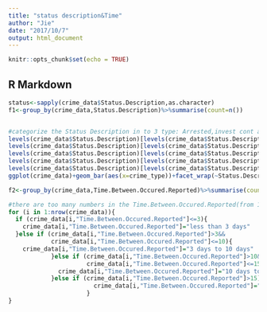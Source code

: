 ```yaml
---
title: "status description&Time"
author: "Jie"
date: "2017/10/7"
output: html_document
---
```


```r
knitr::opts_chunk$set(echo = TRUE)
```

## R Markdown

```r
status<-sapply(crime_data$Status.Description,as.character)
f1<-group_by(crime_data,Status.Description)%>%summarise(count=n())


#categorize the Status Description in to 3 type: Arrested,invest cont and other
levels(crime_data$Status.Description)[levels(crime_data$Status.Description)=="Adult Arrest"] <- "Arrested"
levels(crime_data$Status.Description)[levels(crime_data$Status.Description)=="Juv Arrest"] <- "Arrested"
levels(crime_data$Status.Description)[levels(crime_data$Status.Description)=="Juv Other"] <- "Other"
levels(crime_data$Status.Description)[levels(crime_data$Status.Description)=="Adult Other"] <- "Other"
levels(crime_data$Status.Description)[levels(crime_data$Status.Description)=="UNK"] <- "Other"
ggplot(crime_data)+geom_bar(aes(x=crime_type))+facet_wrap(~Status.Description)+theme(axis.text = element_text(angle = 45,hjust = 1))


```

```r
f2<-group_by(crime_data,Time.Between.Occured.Reported)%>%summarise(count=n())

#there are too many numbers in the Time.Between.Occured.Reported(from 1 to 2800),in order to analyse its relationship with status description and crime type,I try to categorize them to 4 types using following for loop but it took a whole night and still didn't finish running.I guess we need another way to figure it out.
for (i in 1:nrow(crime_data)){
  if (crime_data[i,"Time.Between.Occured.Reported"]<=3){
    crime_data[i,"Time.Between.Occured.Reported"]="less than 3 days"
  }else if (crime_data[i,"Time.Between.Occured.Reported"]>3&&
            crime_data[i,"Time.Between.Occured.Reported"]<=10){
    crime_data[i,"Time.Between.Occured.Reported"]="3 days to 10 days"
            }else if (crime_data[i,"Time.Between.Occured.Reported"]>10&&
                      crime_data[i,"Time.Between.Occured.Reported"]<=15){
              crime_data[i,"Time.Between.Occured.Reported"]="10 days to 15 days"
            }else if (crime_data[i,"Time.Between.Occured.Reported"]>15){
                        crime_data[i,"Time.Between.Occured.Reported"]="more than 15 days"
                      }
}

```



